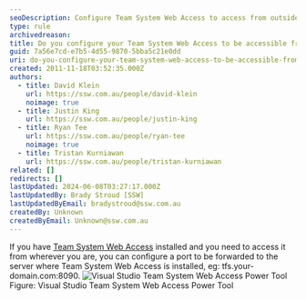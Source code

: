 ```yaml
---
seoDescription: Configure Team System Web Access to access from outside network by forwarding a port to the server.
type: rule
archivedreason:
title: Do you configure your Team System Web Access to be accessible from outside the network?
guid: 7a56e7cd-e7b5-4d55-9870-5bba5c21e0dd
uri: do-you-configure-your-team-system-web-access-to-be-accessible-from-outside-the-network
created: 2011-11-18T03:52:35.000Z
authors:
  - title: David Klein
    url: https://ssw.com.au/people/david-klein
    noimage: true
  - title: Justin King
    url: https://ssw.com.au/people/justin-king
  - title: Ryan Tee
    url: https://ssw.com.au/people/ryan-tee
    noimage: true
  - title: Tristan Kurniawan
    url: https://ssw.com.au/people/tristan-kurniawan
related: []
redirects: []
lastUpdated: 2024-06-08T03:27:17.000Z
lastUpdatedBy: Brady Stroud [SSW]
lastUpdatedByEmail: bradystroud@ssw.com.au
createdBy: Unknown
createdByEmail: Unknown@ssw.com.au
---
```


If you have [Team System Web Access](http://www.ssw.com.au/SSW/Redirect/Microsoft/TSWA.htm) installed and you need to access it from wherever you are, you can configure a port to be forwarded to the server where Team System Web Access is installed, eg: tfs.your-domain.com:8090.
![Visual Studio Team System Web Access Power Tool](TSWA.gif) Figure: Visual Studio Team System Web Access Power Tool
